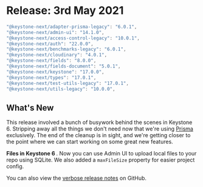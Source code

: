 
# Release: 3rd May 2021

```typescript
"@keystone-next/adapter-prisma-legacy": "6.0.1",
"@keystone-next/admin-ui": "14.1.0",
"@keystone-next/access-control-legacy": "10.0.1",
"@keystone-next/auth": "22.0.0",
"@keystone-next/benchmarks-legacy": "6.0.1",
"@keystone-next/cloudinary": "4.0.1",
"@keystone-next/fields": "8.0.0",
"@keystone-next/fields-document": "5.0.1",
"@keystone-next/keystone": "17.0.0",
"@keystone-next/types": "17.0.1",
"@keystone-next/test-utils-legacy": "17.0.1",
"@keystone-next/utils-legacy": "10.0.0",
```

## What's New

This release involved a bunch of busywork behind the scenes in Keystone 6. Stripping away all the things we don't need now that we're using [Prisma](https://www.prisma.io/) exclusively. The end of the cleanup is in sight, and we're getting closer to the point where we can start working on some great new features.

**Files in Keystone 6 <Emoji symbol="📁" alt="file folder"/>**. Now you can use Admin UI to upload local files to your repo using SQLite. We also added a `maxFileSize` property for easier project config.

You can also view the [verbose release notes](https://github.com/keystonejs/keystone/releases/tag/2021-05-03) on GitHub.

